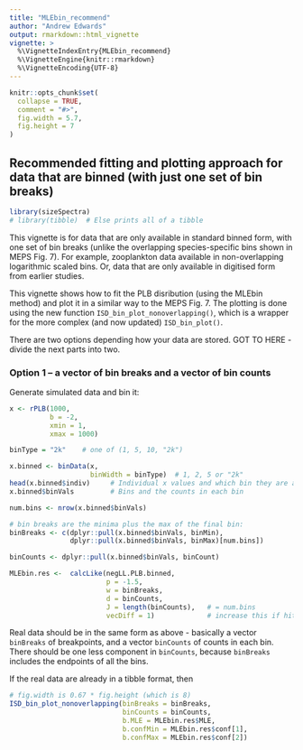 ```yaml
---
title: "MLEbin_recommend"
author: "Andrew Edwards"
output: rmarkdown::html_vignette
vignette: >
  %\VignetteIndexEntry{MLEbin_recommend}
  %\VignetteEngine{knitr::rmarkdown}
  %\VignetteEncoding{UTF-8}
---
```


```r
knitr::opts_chunk$set(
  collapse = TRUE,
  comment = "#>",
  fig.width = 5.7,
  fig.height = 7
)
```

## Recommended fitting and plotting approach for data that are binned (with just one set of bin breaks)

```r
library(sizeSpectra)
# library(tibble)  # Else prints all of a tibble
```

This vignette is for data that are only available in standard binned form, with one
set of bin breaks (unlike the overlapping species-specific bins shown in MEPS
Fig. 7). For example, zooplankton data available in non-overlapping logarithmic
scaled bins. Or, data that are only available in digitised form from earlier studies.

This vignette shows how to fit the PLB disribution (using the
MLEbin method) and plot it in a similar way to the MEPS Fig. 7. The plotting is
done using the new function `ISD_bin_plot_nonoverlapping()`, which is a wrapper
for the more complex (and now updated) `ISD_bin_plot()`.

There are two options depending how your data are stored. GOT TO HERE - divide
the next parts into two.

### Option 1 -- a vector of bin breaks and a vector of bin counts

Generate simulated data and bin it:
```r
x <- rPLB(1000,
          b = -2,
          xmin = 1,
          xmax = 1000)

binType = "2k"    # one of (1, 5, 10, "2k")

x.binned <- binData(x,
                    binWidth = binType)  # 1, 2, 5 or "2k"
head(x.binned$indiv)     # Individual x values and which bin they are assigned to
x.binned$binVals         # Bins and the counts in each bin

num.bins <- nrow(x.binned$binVals)

# bin breaks are the minima plus the max of the final bin:
binBreaks <- c(dplyr::pull(x.binned$binVals, binMin),
               dplyr::pull(x.binned$binVals, binMax)[num.bins])

binCounts <- dplyr::pull(x.binned$binVals, binCount)

MLEbin.res <-  calcLike(negLL.PLB.binned,
                        p = -1.5,
                        w = binBreaks,
                        d = binCounts,
                        J = length(binCounts),   # = num.bins
                        vecDiff = 1)             # increase this if hit a bound
```
Real data should be in the same form as above - basically a vector `binBreaks`
of breakpoints, and a vector `binCounts` of counts in each bin. There should be
one less component in `binCounts`, because `binBreaks` includes the endpoints of
all the bins.

If the real data are already in a tibble format, then

```r
# fig.width is 0.67 * fig.height (which is 8)
ISD_bin_plot_nonoverlapping(binBreaks = binBreaks,
                            binCounts = binCounts,
                            b.MLE = MLEbin.res$MLE,
                            b.confMin = MLEbin.res$conf[1],
                            b.confMax = MLEbin.res$conf[2])
```
